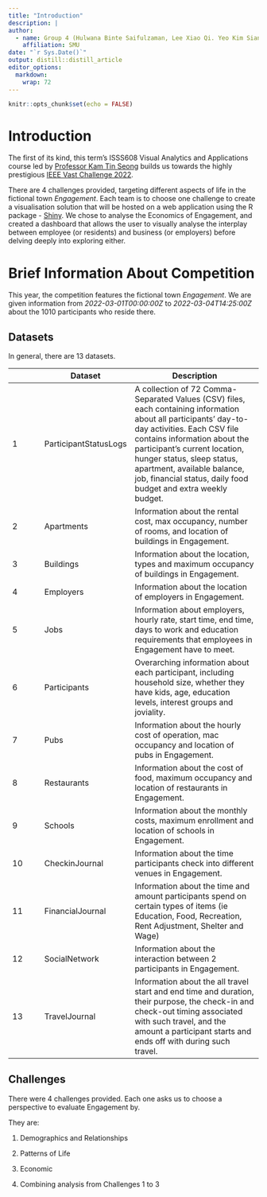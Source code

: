 ```yaml
---
title: "Introduction"
description: |
author:
  - name: Group 4 (Hulwana Binte Saifulzaman, Lee Xiao Qi. Yeo Kim Siang)
    affiliation: SMU
date: "`r Sys.Date()`"
output: distill::distill_article
editor_options: 
  markdown: 
    wrap: 72
---
```


```r
knitr::opts_chunk$set(echo = FALSE)
```

# Introduction

The first of its kind, this term's ISSS608 Visual Analytics and
Applications course led by [Professor Kam Tin
Seong](link%20to%20about%20us%20page) builds us towards the highly
prestigious [IEEE Vast Challenge
2022](https://vast-challenge.github.io/2022/).

There are 4 challenges provided, targeting different aspects of life in
the fictional town *Engagement*. Each team is to choose one challenge to
create a visualisation solution that will be hosted on a web application
using the R package - [Shiny](https://shiny.rstudio.com/). We chose to
analyse the Economics of Engagement, and created a dashboard that allows
the user to visually analyse the interplay between employee (or
residents) and business (or employers) before delving deeply into
exploring either.

# Brief Information About Competition

This year, the competition features the fictional town *Engagement*. We
are given information from *2022-03-01T00:00:00Z* to
*2022-03-04T14:25:00Z* about the 1010 participants who reside there.

## Datasets

In general, there are 13 datasets.

|     | Dataset               | Description                                                                                                                                                                                                                                                                                                                                   |
|----------|--------------------|-----------------------------------------|
| 1   | ParticipantStatusLogs | A collection of 72 Comma-Separated Values (CSV) files, each containing information about all participants' day-to-day activities. Each CSV file contains information about the participant's current location, hunger status, sleep status, apartment, available balance, job, financial status, daily food budget and extra weekly budget.   |
| 2   | Apartments            | Information about the rental cost, max occupancy, number of rooms, and location of buildings in Engagement.                                                                                                                                                                                                                                   |
| 3   | Buildings             | Information about the location, types and maximum occupancy of buildings in Engagement.                                                                                                                                                                                                                                                       |
| 4   | Employers             | Information about the location of employers in Engagement.                                                                                                                                                                                                                                                                                    |
| 5   | Jobs                  | Information about employers, hourly rate, start time, end time, days to work and education requirements that employees in Engagement have to meet.                                                                                                                                                                                            |
| 6   | Participants          | Overarching information about each participant, including household size, whether they have kids, age, education levels, interest groups and joviality.                                                                                                                                                                                       |
| 7   | Pubs                  | Information about the hourly cost of operation, mac occupancy and location of pubs in Engagement.                                                                                                                                                                                                                                             |
| 8   | Restaurants           | Information about the cost of food, maximum occupancy and location of restaurants in Engagement.                                                                                                                                                                                                                                              |
| 9   | Schools               | Information about the monthly costs, maximum enrollment and location of schools in Engagement.                                                                                                                                                                                                                                                |
| 10  | CheckinJournal        | Information about the time participants check into different venues in Engagement.                                                                                                                                                                                                                                                            |
| 11  | FinancialJournal      | Information about the time and amount participants spend on certain types of items (ie Education, Food, Recreation, Rent Adjustment, Shelter and Wage)                                                                                                                                                                                        |
| 12  | SocialNetwork         | Information about the interaction between 2 participants in Engagement.                                                                                                                                                                                                                                                                       |
| 13  | TravelJournal         | Information about the all travel start and end time and duration, their purpose, the check-in and check-out timing associated with such travel, and the amount a participant starts and ends off with during such travel.                                                                                                                     |

## Challenges

There were 4 challenges provided. Each one asks us to choose a
perspective to evaluate Engagement by.

They are:

1.  Demographics and Relationships

2.  Patterns of Life

3.  Economic

4.  Combining analysis from Challenges 1 to 3
